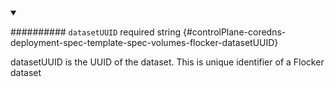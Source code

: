 
<details className="config-field" data-expandable="false" open>
<summary>

########## `datasetUUID` <span className="config-field-required" data-required="false">required</span> <span className="config-field-type">string</span> <span className="config-field-default"></span> <span className="config-field-enum"></span> {#controlPlane-coredns-deployment-spec-template-spec-volumes-flocker-datasetUUID}

datasetUUID is the UUID of the dataset. This is unique identifier of a Flocker dataset

</summary>



</details>
